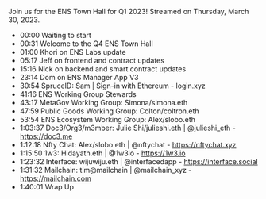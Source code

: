 Join us for the ENS Town Hall for Q1 2023! Streamed on Thursday, March 30, 2023.

- 00:00 Waiting to start
- 00:31 Welcome to the Q4 ENS Town Hall
- 01:00 Khori on ENS Labs update
- 05:17 Jeff on frontend and contract updates
- 15:16 Nick on backend and smart contract updates
- 23:14 Dom on ENS Manager App V3
- 30:54 SpruceID: Sam | Sign-in with Ethereum - login.xyz
- 41:16 ENS Working Group Stewards
- 43:17 MetaGov Working Group: Simona/simona.eth
- 47:59 Public Goods Working Group: Colton/coltron.eth
- 53:54 ENS Ecosystem Working Group: Alex/slobo.eth
- 1:03:37 Doc3/Org3/m3mber: Julie Shi/julieshi.eth | @julieshi_eth - https://doc3.me
- 1:12:18 Nfty Chat: Alex/slobo.eth | @nftychat - https://nftychat.xyz
- 1:15:50 1w3: Hidayath.eth | @1w3io - https://1w3.io
- 1:23:32 Interface: wijuwiju.eth  | @interfacedapp - https://interface.social
- 1:31:32 Mailchain: tim@mailchain | @mailchain_xyz - https://mailchain.com
- 1:40:01 Wrap Up
